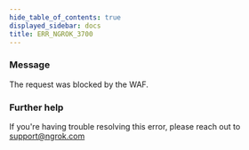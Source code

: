```yaml
---
hide_table_of_contents: true
displayed_sidebar: docs
title: ERR_NGROK_3700
---
```




### Message

The request was blocked by the WAF.

<ErrorDetails error="err_ngrok_3700" />

### Further help

If you're having trouble resolving this error, please reach out to [support@ngrok.com](mailto:support@ngrok.com?subject=Help%20with%20ERR_NGROK_3700)
